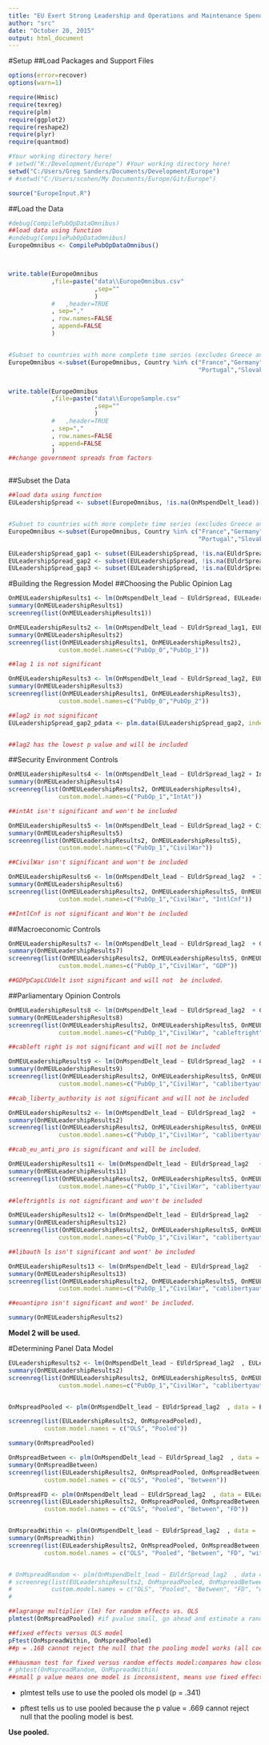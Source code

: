 ```yaml
---
title: "EU Exert Strong Leadership and Operations and Maintenance Spending"
author: "src"
date: "October 20, 2015"
output: html_document
---
```


#Setup 
##Load Packages and Support Files
```r
options(error=recover)
options(warn=1)

require(Hmisc)
require(texreg)
require(plm)
require(ggplot2)
require(reshape2)
require(plyr)
require(quantmod)

#Your working directory here!
# setwd("K:/Development/Europe") #Your working directory here!
setwd("C:/Users/Greg Sanders/Documents/Development/Europe")
# #setwd("C:/Users/scohen/My Documents/Europe/Git/Europe")

source("EuropeInput.R")

```


##Load the Data
```r


#debug(CompilePubOpDataOmnibus)
##load data using function
#undebug(CompilePubOpDataOmnibus)
EuropeOmnibus <- CompilePubOpDataOmnibus()



write.table(EuropeOmnibus
            ,file=paste("data\\EuropeOmnibus.csv"
                        ,sep=""
                        )
            #   ,header=TRUE
            , sep=","
            , row.names=FALSE
            , append=FALSE
            )


#Subset to countries with more complete time series (excludes Greece and Serbia)
EuropeOmnibus <-subset(EuropeOmnibus, Country %in% c("France","Germany","United Kingdom","Italy","Netherlands","Poland",
                                                     "Portugal","Slovakia","Spain","Turkey"))


write.table(EuropeOmnibus
            ,file=paste("data\\EuropeSample.csv"
                        ,sep=""
                        )
            #   ,header=TRUE
            , sep=","
            , row.names=FALSE
            , append=FALSE
            )
##change government spreads from factors



```


##Subset the Data
```r

##load data using function
EULeadershipSpread <- subset(EuropeOmnibus, !is.na(OnMspendDelt_lead))


#Subset to countries with more complete time series (excludes Greece and Serbia)
EuropeOmnibus <-subset(EuropeOmnibus, Country %in% c("France","Germany","United Kingdom","Italy","Netherlands","Poland",
                                                     "Portugal","Slovakia","Spain","Turkey"))

EULeadershipSpread_gap1 <- subset(EULeadershipSpread, !is.na(EUldrSpread))
EULeadershipSpread_gap2 <- subset(EULeadershipSpread, !is.na(EUldrSpread_lag1))
EULeadershipSpread_gap3 <- subset(EULeadershipSpread, !is.na(EUldrSpread_lag2))


```

#Building the Regression Model
##Choosing the Public Opinion Lag
```r
OnMEULeadershipResults1 <- lm(OnMspendDelt_lead ~ EUldrSpread, EULeadershipSpread_gap1) 
summary(OnMEULeadershipResults1)
screenreg(list(OnMEULeadershipResults1))

OnMEULeadershipResults2 <- lm(OnMspendDelt_lead ~ EUldrSpread_lag1, EULeadershipSpread_gap2) 
summary(OnMEULeadershipResults2)
screenreg(list(OnMEULeadershipResults1, OnMEULeadershipResults2),
              custom.model.names=c("PubOp_0","PubOp_1"))

##lag 1 is not significant

OnMEULeadershipResults3 <- lm(OnMspendDelt_lead ~ EUldrSpread_lag2, EULeadershipSpread_gap3) 
summary(OnMEULeadershipResults3)
screenreg(list(OnMEULeadershipResults1, OnMEULeadershipResults3),
              custom.model.names=c("PubOp_0","PubOp_2"))

##lag2 is not significant
EULeadershipSpread_gap2_pdata <- plm.data(EULeadershipSpread_gap2, index=c("Country", "Year"))


##lag2 has the lowest p value and will be included
```

##Security Environment Controls
``` r
OnMEULeadershipResults4 <- lm(OnMspendDelt_lead ~ EUldrSpread_lag2 + IntAt, EULeadershipSpread_gap3) 
summary(OnMEULeadershipResults4)
screenreg(list(OnMEULeadershipResults2, OnMEULeadershipResults4),
              custom.model.names=c("PubOp_1","IntAt"))

##intAt isn't significant and won't be included

OnMEULeadershipResults5 <- lm(OnMspendDelt_lead ~ EUldrSpread_lag2 + CivilWar, EULeadershipSpread_gap3) 
summary(OnMEULeadershipResults5)
screenreg(list(OnMEULeadershipResults2, OnMEULeadershipResults5),
              custom.model.names=c("PubOp_1","CivilWar"))

##CivilWar isn't significant and won't be included

OnMEULeadershipResults6 <- lm(OnMspendDelt_lead ~ EUldrSpread_lag2  + IntlCnf, EULeadershipSpread_gap3) 
summary(OnMEULeadershipResults6)
screenreg(list(OnMEULeadershipResults2, OnMEULeadershipResults5, OnMEULeadershipResults6),
              custom.model.names=c("PubOp_1","CivilWar", "IntlCnf"))

##IntlCnf is not significant and Won't be included


```

##Macroeconomic Controls


``` r

OnMEULeadershipResults7 <- lm(OnMspendDelt_lead ~ EUldrSpread_lag2  + GDPpCapLCUdelt, EULeadershipSpread_gap3) 
summary(OnMEULeadershipResults7)
screenreg(list(OnMEULeadershipResults2, OnMEULeadershipResults5, OnMEULeadershipResults7),
              custom.model.names=c("PubOp_1","CivilWar", "GDP"))

##GDPpCapLCUdelt isnt significant and will not  be included.
```

##Parliamentary Opinion Controls


``` r


OnMEULeadershipResults8 <- lm(OnMspendDelt_lead ~ EUldrSpread_lag2  + Cab_left_right, EULeadershipSpread_gap3) 
summary(OnMEULeadershipResults8)
screenreg(list(OnMEULeadershipResults2, OnMEULeadershipResults5, OnMEULeadershipResults8),
              custom.model.names=c("PubOp_1","CivilWar", "cableftright"))

##cableft right is not significant and will not be included

OnMEULeadershipResults9 <- lm(OnMspendDelt_lead ~ EUldrSpread_lag2  + Cab_liberty_authority, EULeadershipSpread_gap3) 
summary(OnMEULeadershipResults9)
screenreg(list(OnMEULeadershipResults2, OnMEULeadershipResults5, OnMEULeadershipResults9),
              custom.model.names=c("PubOp_1","CivilWar", "cablibertyauthority"))

##cab_liberty_authority is not significant and will not be included

OnMEULeadershipResults2 <- lm(OnMspendDelt_lead ~ EUldrSpread_lag2  +  Cab_eu_anti_pro, EULeadershipSpread_gap3) 
summary(OnMEULeadershipResults2)
screenreg(list(OnMEULeadershipResults2, OnMEULeadershipResults5, OnMEULeadershipResults9, OnMEULeadershipResults2),
              custom.model.names=c("PubOp_1","CivilWar", "cablibertyauthority", "cabeuantipro"))

##cab_eu_anti_pro is significant and will be included.

OnMEULeadershipResults11 <- lm(OnMspendDelt_lead ~ EUldrSpread_lag2   + left_right_ls_spread, EULeadershipSpread_gap3) 
summary(OnMEULeadershipResults11)
screenreg(list(OnMEULeadershipResults2, OnMEULeadershipResults5, OnMEULeadershipResults9, OnMEULeadershipResults2, OnMEULeadershipResults11),
              custom.model.names=c("PubOp_1","CivilWar", "cablibertyauthority", "cabeuantipro", "leftrightls"))

##leftrightls is not significant and won't be included

OnMEULeadershipResults12 <- lm(OnMspendDelt_lead ~ EUldrSpread_lag2   + liberty_authority_ls_spread, EULeadershipSpread_gap3) 
summary(OnMEULeadershipResults12)
screenreg(list(OnMEULeadershipResults2, OnMEULeadershipResults5, OnMEULeadershipResults9, OnMEULeadershipResults2, OnMEULeadershipResults12),
              custom.model.names=c("PubOp_1","CivilWar", "cablibertyauthority", "cabeuantipro", "libauthLS"))

##libauth ls isn't significant and wont' be included

OnMEULeadershipResults13 <- lm(OnMspendDelt_lead ~ EUldrSpread_lag2   + eu_anti_pro_ls_spread, EULeadershipSpread_gap3) 
summary(OnMEULeadershipResults13)
screenreg(list(OnMEULeadershipResults2, OnMEULeadershipResults5, OnMEULeadershipResults9, OnMEULeadershipResults2, OnMEULeadershipResults13),
              custom.model.names=c("PubOp_1","CivilWar", "cablibertyauthority", "cabeuantipro", "euantiproLS"))

##euantipro isn't significant and wont' be included.

summary(OnMEULeadershipResults2)

```


**Model 2 will be used.**


#Determining Panel Data Model

``` r

EULeadershipResults2 <- lm(OnMspendDelt_lead ~ EUldrSpread_lag2  , EULeadershipSpread_gap3) 
summary(OnMEULeadershipResults2)
screenreg(list(OnMEULeadershipResults2, OnMEULeadershipResults5, OnMEULeadershipResults9, OnMEULeadershipResults2),
              custom.model.names=c("PubOp_1","CivilWar", "cablibertyauthority", "cabeuantipro"))


OnMspreadPooled <- plm(OnMspendDelt_lead ~ EUldrSpread_lag2  , data = EULeadershipSpread_gap2_pdata, model = "pooling")

screenreg(list(EULeadershipResults2, OnMspreadPooled),
          custom.model.names = c("OLS", "Pooled"))

summary(OnMspreadPooled)

OnMspreadBetween <- plm(OnMspendDelt_lead ~ EUldrSpread_lag2  , data = EULeadershipSpread_gap2_pdata, model = "between")
summary(OnMspreadBetween)
screenreg(list(EULeadershipResults2, OnMspreadPooled, OnMspreadBetween),
          custom.model.names = c("OLS", "Pooled", "Between"))

OnMspreadFD <- plm(OnMspendDelt_lead ~ EUldrSpread_lag2  , data = EULeadershipSpread_gap2_pdata, model = "fd") ##when variables don't vary from one year to the next, the variable is dropped because the first difference takes difference of the model averaged over time from the original model and for these variables the value would be 0.
screenreg(list(EULeadershipResults2, OnMspreadPooled, OnMspreadBetween, OnMspreadFD),
          custom.model.names = c("OLS", "Pooled", "Between", "FD"))


OnMspreadWithin <- plm(OnMspendDelt_lead ~ EUldrSpread_lag2  , data =  EULeadershipSpread_gap2_pdata, model = "within")
summary(OnMspreadWithin)
screenreg(list(EULeadershipResults2, OnMspreadPooled, OnMspreadBetween, OnMspreadFD, OnMspreadWithin),
          custom.model.names = c("OLS", "Pooled", "Between", "FD", "within"))


# OnMspreadRandom <- plm(OnMspendDelt_lead ~ EUldrSpread_lag2  , data = EULeadershipSpread_gap2_pdata, model = "random")
# screenreg(list(EULeadershipResults2, OnMspreadPooled, OnMspreadBetween, OnMspreadFD, OnMspreadWithin, DefSpreadRandom),
#           custom.model.names = c("OLS", "Pooled", "Between", "FD", "within", "Random"))
# 

##lagrange multiplier (lm) for random effects vs. OLS
plmtest(OnMspreadPooled) #if pvalue small, go ahead and estimate a random effects model. "alternative hypothesis, significant effects"

##fixed effects versus OLS model
pFtest(OnMspreadWithin, OnMspreadPooled)
##p = .168 cannot reject the null that the pooling model works (all coefficients for each country should be the same ever year) if p value low, supports the within model(accept alternative hypothesis: significant effects)

##hausman test for fixed versus random effects model:compares how close the coefficients of the model are:
# phtest(OnMspreadRandom, OnMspreadWithin)
##small p value means one model is inconsistent, means use fixed effects model b/c that gives you consistent estimates.
```

- plmtest tells use to use the pooled ols model (p = .341)

- pftest tells us to use pooled because the p value = .669 cannot reject null that the pooling model is best.

**Use pooled.**
